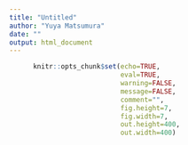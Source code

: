 ```yaml
---
title: "Untitled"
author: "Yuya Matsumura"
date: ""
output: html_document
---
```

```r
      knitr::opts_chunk$set(echo=TRUE,
                            eval=TRUE,
                            warning=FALSE,
                            message=FALSE,
                            comment="",
                            fig.height=7,
                            fig.width=7,
                            out.height=400,
                            out.width=400)
```
